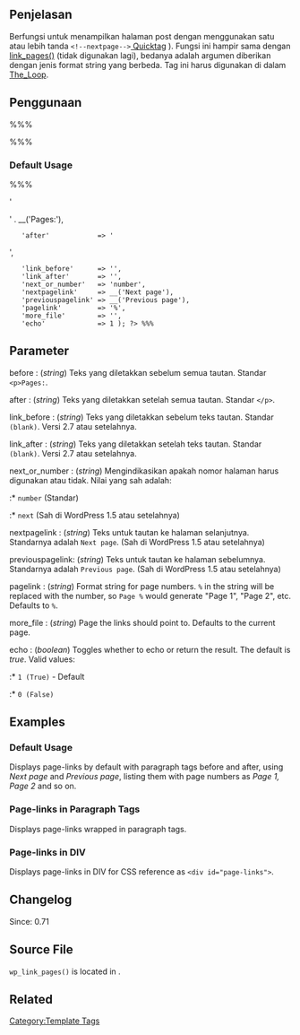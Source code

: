 {{Languages|
{{en|Template Tags/wp_link_pages}}
{{id|Tag Templat/wp_link_pages}}
{{ja|テンプレートタグ/wp_link_pages}}
}}

== Penjelasan ==

Berfungsi untuk menampilkan halaman post dengan menggunakan satu atau lebih tanda <code>&lt;!--nextpage--&gt;</code>[[Write_Post_SubPanel#Quicktags | Quicktag]] ). Fungsi ini hampir sama dengan [[Template_Tags/link_pages|link_pages()]] (tidak digunakan lagi), bedanya adalah argumen diberikan dengan jenis format string yang berbeda. Tag ini harus digunakan di dalam [[The_Loop]].

== Penggunaan ==

%%% <?php wp_link_pages( $args ); ?> %%%

=== Default Usage ===

%%% <?php $args = array(
	'before'           => '<p>' . __('Pages:'),
	'after'            => '</p>',
	'link_before'      => '',
	'link_after'       => '',
	'next_or_number'   => 'number',
	'nextpagelink'     => __('Next page'),
	'previouspagelink' => __('Previous page'),
	'pagelink'         => '%',
	'more_file'        => '',
	'echo'             => 1 ); ?> %%%

== Parameter ==

; before : (''string'') Teks yang diletakkan sebelum semua tautan. Standar <tt>&lt;p&gt;Pages:</tt>.

; after : (''string'') Teks yang diletakkan setelah semua tautan. Standar  <tt>&lt;/p&gt;</tt>.

; link_before : (''string'') Teks yang diletakkan sebelum teks tautan. Standar  <tt>(blank)</tt>. Versi 2.7 atau setelahnya.

; link_after : (''string'') Teks yang diletakkan setelah teks tautan. Standar  <tt>(blank)</tt>. Versi 2.7 atau setelahnya.

; next_or_number : (''string'') Mengindikasikan apakah nomor halaman harus digunakan atau tidak. Nilai yang sah adalah:
:* <tt>number</tt> (Standar) 
:* <tt>next</tt> (Sah di WordPress 1.5 atau setelahnya)

; nextpagelink : (''string'') Teks untuk tautan ke halaman selanjutnya. Standarnya adalah <tt>Next page</tt>. (Sah di WordPress 1.5 atau setelahnya)

; previouspagelink: (''string'') Teks untuk tautan ke halaman sebelumnya. Standarnya adalah <tt>Previous page</tt>. (Sah di WordPress 1.5 atau setelahnya)

; pagelink : (''string'') Format string for page numbers. <tt> % </tt> in the string will be replaced with the number, so <tt>Page %</tt> would generate "Page 1", "Page 2", etc. Defaults to <tt>%</tt>.

; more_file : (''string'') Page the links should point to. Defaults to the current page.

; echo : (''boolean'') Toggles whether to echo or return the result. The default is ''true''. Valid values:
:* <tt>1 (True)</tt> - Default
:* <tt>0 (False)</tt>

== Examples ==

=== Default Usage ===

Displays page-links by default with paragraph tags before and after, using ''Next page'' and ''Previous page'', listing them with page numbers as ''Page 1, Page 2'' and so on.

 <?php wp_link_pages(); ?>

=== Page-links in Paragraph Tags ===

Displays page-links wrapped in paragraph tags.

 <?php wp_link_pages('before=&lt;p&gt;&after=&lt;/p&gt;&next_or_number=number&pagelink=page %'); ?>

=== Page-links in DIV ===

Displays page-links in DIV for CSS reference as <tt>&lt;div id="page-links"&gt;</tt>.

 <?php wp_link_pages('before=&lt;div id="page-links"&gt;&after=&lt;/div&gt;'); ?>

== Changelog ==

Since: 0.71

== Source File ==

<tt>wp_link_pages()</tt> is located in {{Trac|wp-includes/post-template.php}}.

== Related ==

{{Tag Post Tags}}

{{Tag Footer}}

[[Category:Template Tags]]